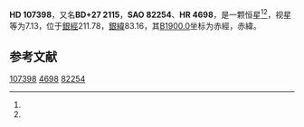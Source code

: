 {{Starbox begin
| name = HD 107398
}}
{{Starbox observe
| epoch = [[J2000.0|J2000.0]]
| constell = {{星座名待查}}<ref name=SIMBAD>{{cite web
 | url=http://simbad.u-strasbg.fr/simbad/sim-id?Ident=HR+4698
 | title =Pulsating variable Star
 | publisher=Centre de Données astronomiques de Strasbourg
 | work=SIMBAD
 | accessdate=2012-07-13}}</ref><ref name=DATA>{{cite web
 | url=http://vizier.u-strasbg.fr/viz-bin/VizieR-5?-out.add=.&-source=5050&-corr=PK=HR&-out.max=9999&HR=4698
 | title=VizieR Detailed Page
 | accessdate=2012-07-13
 | archive-date=2016-03-04
 | archive-url=https://web.archive.org/web/20160304220310/http://vizier.u-strasbg.fr/viz-bin/VizieR-5?-out.add=.&-source=5050&-corr=PK=HR&-out.max=9999&HR=4698
 | dead-url=no
 }}</ref>
| 星官 = 
| ra = {{RA|12|20|41.3}}<ref name=SIMBAD /><ref name=DATA />
| dec = {{DEC|+27|3|17}}<ref name=SIMBAD /><ref name=DATA />
| appmag_v = 7.13<ref name=SIMBAD /><ref name=DATA />
}}
{{Starbox character
| class = F3V+F3V<ref name=SIMBAD /><ref name=DATA />
| b-v = 0.36<ref name=SIMBAD /><ref name=DATA />
| u-b = -0.01<ref name=SIMBAD /><ref name=DATA />
| r-i = <ref name=SIMBAD /><ref name=DATA />
| variable = 
}}
{{Starbox astrometry
| radial_v = -0.01
| prop_mo_ra = -15
| parallax = 0.008
| p_error =
}}
{{Starbox catalog
| names =BD+27 2115，[[SAO星表|SAO]] 82254，[[HD星表|HD]] 107398，[[HR星表|HR]] 4698}}
{{Starbox reference |Simbad=HR+4698}}
{{Starbox end}}

'''HD 107398'''，又名'''BD+27 2115'''，'''SAO 82254'''、'''HR 4698'''，是一颗恒星<ref name=SIMBAD /><ref name=DATA />，视星等为7.13，位于[[銀道座標系|銀經]]211.78，[[銀道座標系|銀緯]]83.16，其[[B1900.0|B1900.0]]坐标为赤經{{RA|12|15|39.4}}，赤緯{{DEC|+27|83.16|46}}。

== 参考文献 ==
{{reflist}}

{{star-stub}}

[[Category:HD和HDE天體|107398]]
[[Category:HR天體|4698]]
[[Category:SAO天體|82254]]